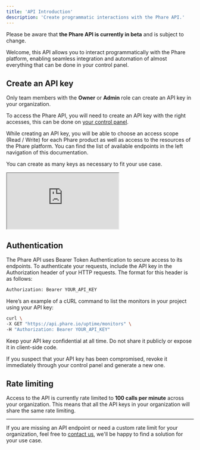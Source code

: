 ```yaml
---
title: 'API Introduction'
description: 'Create programmatic interactions with the Phare API.'
---
```


<Warning>Please be aware that **the Phare API is currently in beta** and is subject to change.</Warning>

Welcome, this API allows you to interact programmatically with the Phare platform, enabling seamless integration and automation of almost everything that can be done in your control panel.

## Create an API key

<Info>Only team members with the **Owner** or **Admin** role can create an API key in your organization.</Info>

To access the Phare API, you will need to create an API key with the right accesses, this can be done on [your control panel](https://app.phare.io/organization/api-keys).

While creating an API key, you will be able to choose an access scope (Read / Write) for each Phare product as well as access to the resources of the Phare platform. You can find the list of available endpoints in the left navigation of this documentation.

You can create as many keys as necessary to fit your use case.

<Frame type="glass">
    <div style={{position: 'relative', width: '100%', 'padding-top': '56.25%'}}>
        <iframe
            src="https://iframe.mediadelivery.net/embed/238508/0ec7b14b-4512-4fc5-b74e-b42f8152c596?autoplay=false&loop=true&muted=true&preload=true&responsive=true"
            loading="lazy"
            allow="accelerometer;gyroscope;autoplay;encrypted-media;picture-in-picture;fullscreen"
            style={{border: 0, position: 'absolute', top: 0, height: '100%', width: '100%'}}
        ></iframe>
    </div>
</Frame>

## Authentication

The Phare API uses Bearer Token Authentication to secure access to its endpoints. To authenticate your requests, include the API key in the Authorization header of your HTTP requests. The format for this header is as follows:

```bash Request Authorization header
Authorization: Bearer YOUR_API_KEY
```

Here’s an example of a cURL command to list the monitors in your project using your API key:

```sh
curl \
-X GET "https://api.phare.io/uptime/monitors" \
-H "Authorization: Bearer YOUR_API_KEY"
```

<Warning>Keep your API key confidential at all time. Do not share it publicly or expose it in client-side code.</Warning>

If you suspect that your API key has been compromised, revoke it immediately through your control panel and generate a new one.

## Rate limiting

Access to the API is currently rate limited to **100 calls per minute** across your organization. This means that all the API keys in your organization will share the same rate limiting.

---

If you are missing an API endpoint or need a custom rate limit for your organization, feel free to [contact us](mailto:contact@phare.io), we'll be happy to find a solution for your use case.
